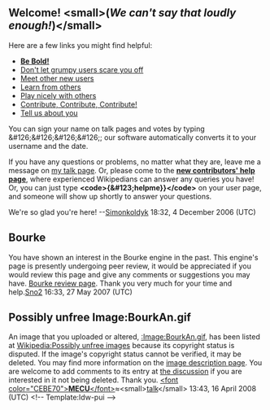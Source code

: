 <article id="8266751" title=User talk:Goney3>
	<talkpage id="8266751" title="User talk:Goney3">
== '''Welcome!''' &lt;small&gt;(''We can't say that loudly enough!'')&lt;/small&gt; ==

Here are a few links you might find helpful: 

*[[Wikipedia:Be bold in updating pages|'''Be Bold!''']] 
*[[Wikipedia:Please do not bite the newcomers|Don't let grumpy users scare you off]] 
*[[Wikipedia:New user log|Meet other new users]] 
*[[Wikipedia:Avoiding common mistakes|Learn from others]] 
*[[Wikipedia:Wikiquette|Play nicely with others]] 
*[[Wikipedia:Contributing to Wikipedia|Contribute, Contribute, Contribute!]] 
*[[Wikipedia:User page|Tell us about you]] 

You can sign your name on talk pages and votes by typing &amp;#126;&amp;#126;&amp;#126;&amp;#126;; our software automatically converts it to your username and the date.

If you have any questions or problems, no matter what they are, leave me a message on [[User talk:Simonkoldyk|my talk page]]. Or, please come to the '''[[Wikipedia:New contributors' help page|new contributors' help page]]''', where experienced Wikipedians can answer any queries you have! Or, you can just type '''&lt;code&gt;{&amp;#123;helpme}}&lt;/code&gt;''' on your user page, and someone will show up shortly to answer your questions. 

We're so glad you're here! --[[User:Simonkoldyk|Simonkoldyk]] 18:32, 4 December 2006 (UTC)

==Bourke==
You have shown an interest in the Bourke engine in the past. This engine's page is presently undergoing peer review, it would be appreciated if you would review this page and give any comments or suggestions you may have. [http://en.wikipedia.org/wiki/Wikipedia:Scientific_peer_review/Bourke_engine Bourke review page]. Thank you very much for your time and help.[[User:Sno2|Sno2]] 16:33, 27 May 2007 (UTC)

== Possibly unfree Image:BourkAn.gif ==
An image that you uploaded or altered, [[:Image:BourkAn.gif]], has been listed at [[Wikipedia:Possibly unfree images]] because its copyright status is disputed. If the image's copyright status cannot be verified, it may be deleted. You may find more information on the [[:Image:BourkAn.gif|image description page]]. You are welcome to add comments to its entry at [[Wikipedia:Possibly unfree images/2008 April 16#Image:BourkAn.gif|the discussion]] if you are interested in it not being deleted. Thank you. [[User:MECU|&lt;font color=&quot;CEBE70&quot;&gt;'''MECU'''&lt;/font&gt;]]≈&lt;small&gt;[[User talk:MECU|talk]]&lt;/small&gt; 13:43, 16 April 2008 (UTC) &lt;!-- Template:Idw-pui --&gt;
	</talkpage>
</article>